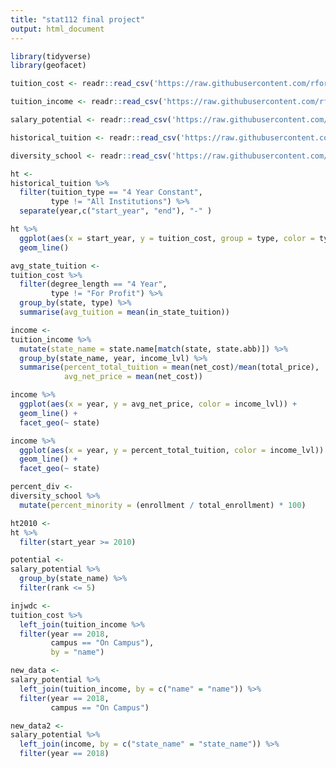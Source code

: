 ```yaml
---
title: "stat112 final project"
output: html_document
---
```

```r
library(tidyverse)
library(geofacet)
```

```r
tuition_cost <- readr::read_csv('https://raw.githubusercontent.com/rfordatascience/tidytuesday/master/data/2020/2020-03-10/tuition_cost.csv')

tuition_income <- readr::read_csv('https://raw.githubusercontent.com/rfordatascience/tidytuesday/master/data/2020/2020-03-10/tuition_income.csv') 

salary_potential <- readr::read_csv('https://raw.githubusercontent.com/rfordatascience/tidytuesday/master/data/2020/2020-03-10/salary_potential.csv')

historical_tuition <- readr::read_csv('https://raw.githubusercontent.com/rfordatascience/tidytuesday/master/data/2020/2020-03-10/historical_tuition.csv')

diversity_school <- readr::read_csv('https://raw.githubusercontent.com/rfordatascience/tidytuesday/master/data/2020/2020-03-10/diversity_school.csv')
```

```r
ht <-
historical_tuition %>% 
  filter(tuition_type == "4 Year Constant",
         type != "All Institutions") %>% 
  separate(year,c("start_year", "end"), "-" )

ht %>% 
  ggplot(aes(x = start_year, y = tuition_cost, group = type, color = type)) +
  geom_line()
```

```r
avg_state_tuition <-
tuition_cost %>% 
  filter(degree_length == "4 Year",
         type != "For Profit") %>% 
  group_by(state, type) %>% 
  summarise(avg_tuition = mean(in_state_tuition))
```

```r
income <-
tuition_income %>% 
  mutate(state_name = state.name[match(state, state.abb)]) %>% 
  group_by(state_name, year, income_lvl) %>% 
  summarise(percent_total_tuition = mean(net_cost)/mean(total_price),
            avg_net_price = mean(net_cost))
```

```r
income %>% 
  ggplot(aes(x = year, y = avg_net_price, color = income_lvl)) +
  geom_line() + 
  facet_geo(~ state)

income %>% 
  ggplot(aes(x = year, y = percent_total_tuition, color = income_lvl)) +
  geom_line() + 
  facet_geo(~ state)
```


```r
percent_div <-
diversity_school %>% 
  mutate(percent_minority = (enrollment / total_enrollment) * 100)
```


```r
ht2010 <-
ht %>% 
  filter(start_year >= 2010)
```

```r
potential <-
salary_potential %>% 
  group_by(state_name) %>% 
  filter(rank <= 5)
```

```r
injwdc <-
tuition_cost %>%
  left_join(tuition_income %>%
  filter(year == 2018,
         campus == "On Campus"), 
         by = "name")

```


```r
new_data <-
salary_potential %>% 
  left_join(tuition_income, by = c("name" = "name")) %>% 
  filter(year == 2018,
         campus == "On Campus")

new_data2 <-
salary_potential %>% 
  left_join(income, by = c("state_name" = "state_name")) %>% 
  filter(year == 2018)

```